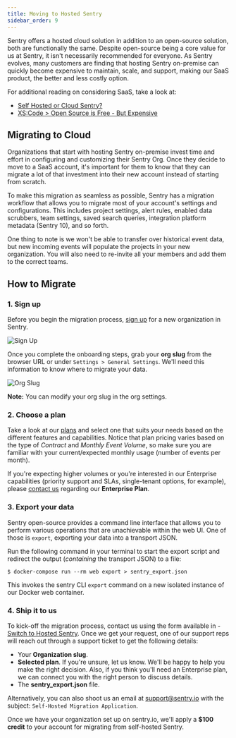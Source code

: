 ```yaml
---
title: Moving to Hosted Sentry
sidebar_order: 9
---
```


Sentry offers a hosted cloud solution in addition to an open-source solution, both are functionally the same. Despite open-source being a core value for us at Sentry, it isn't necessarily recommended for everyone. As Sentry evolves, many customers are finding that hosting Sentry on-premise can quickly become expensive to maintain, scale, and support, making our SaaS product, the better and less costly option.

For additional reading on considering SaaS, take a look at:

- [Self Hosted or Cloud Sentry?](https://sentry.io/_/resources/about-sentry/self-hosted-vs-cloud/)
- [XS:Code > Open Source is Free - But Expensive](https://xscode.com/686/open-source-is-free-but-expensive/)

## Migrating to Cloud

Organizations that start with hosting Sentry on-premise invest time and effort in configuring and customizing their Sentry Org. Once they decide to move to a SaaS account, it's important for them to know that they can migrate a lot of that investment into their new account instead of starting from scratch.

To make this migration as seamless as possible, Sentry has a migration workflow that allows you to migrate most of your account's settings and configurations. This includes project settings, alert rules, enabled data scrubbers, team settings, saved search queries, integration platform metadata (Sentry 10), and so forth.

One thing to note is we won't be able to transfer over historical event data, but new incoming events will populate the projects in your new organization. You will also need to re-invite all your members and add them to the correct teams.

## How to Migrate

### 1. Sign up

Before you begin the migration process, [sign up](https://sentry.io/signup/) for a new organization in Sentry.

![Sign Up](01.png)

Once you complete the onboarding steps, grab your **org slug** from the browser URL or under `Settings > General Settings`. We'll need this information to know where to migrate your data.

![Org Slug](02.png)

**Note:** You can modify your org slug in the org settings.

### 2. Choose a plan

Take a look at our [plans](https://sentry.io/pricing/) and select one that suits your needs based on the different features and capabilities. Notice that plan pricing varies based on the type of _Contract_ and _Monthly Event Volume_, so make sure you are familiar with your current/expected monthly usage (number of events per month).

If you're expecting higher volumes or you're interested in our Enterprise capabilities (priority support and SLAs, single-tenant options, for example), please [contact us](https://sentry.io/contact/enterprise/) regarding our **Enterprise Plan**.

### 3. Export your data

Sentry open-source provides a command line interface that allows you to perform various operations that are unachievable within the web UI. One of those is `export`, exporting your data into a transport JSON.

Run the following command in your terminal to start the export script and redirect the output (_containing_ the transport JSON) to a file:

    $ docker-compose run --rm web export > sentry_export.json

This invokes the sentry CLI `export` command on a new isolated instance of our Docker web container.

### 4. Ship it to us

To kick-off the migration process, contact us using the form available in - [Switch to Hosted Sentry](https://sentry.io/from/self-hosted/). Once we get your request, one of our support reps will reach out through a support ticket to get the following details:

- Your **Organization slug**.
- **Selected plan**. If you're unsure, let us know. We'll be happy to help you make the right decision. Also, if you think you'll need an Enterprise plan, we can connect you with the right person to discuss details.
- The **sentry_export.json** file.

Alternatively, you can also shoot us an email at <support@sentry.io> with the subject: `Self-Hosted Migration Application`.

Once we have your organization set up on sentry.io, we'll apply a **\$100 credit** to your account for migrating from self-hosted Sentry.
